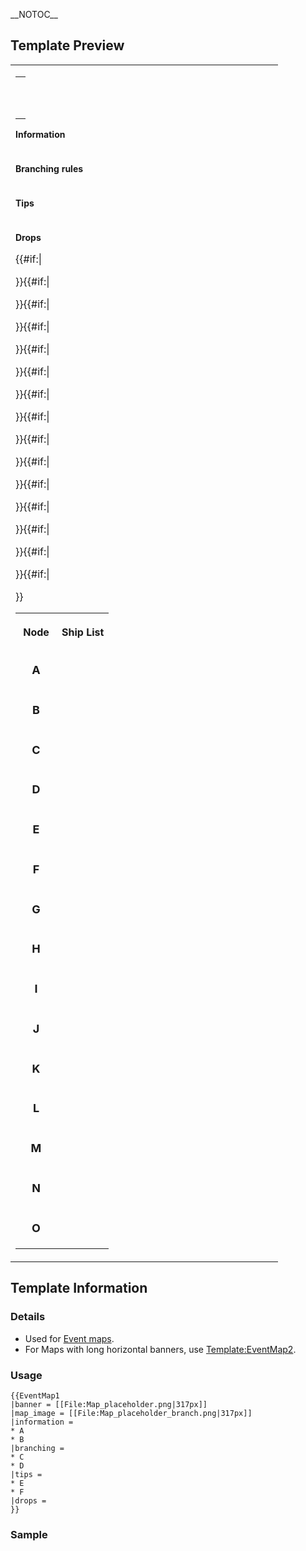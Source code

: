 <noinclude>
__NOTOC__ 
==Template Preview==
</noinclude>
{| border="0" width="100%" style="background:#def;"
|-
|rowspan="2" valign="top" |
{| width="100%" style="margin:0px 0px 10px 0px;"
|-
|style="font-weight:bold; font-size:16px; color:#00f"|{{{map_name|No map name yet}}}
|-
|{{{map_japanese|No map name yet}}}
|-
|style="font-weight:bold; font-size:16px;"|{{{report_link|}}}
|}
<span style="font-weight:bold; font-size:14px;">Information</span>
{{{information|* No information so far
}}}
|style="width:317px;" valign="top" |{{{banner|[[File:Map_placeholder.png|317px]]}}}
|-
|valign="top" |{{{map_image|[[File:Map_placeholder_branch.png|317px]]}}}
|-
|colspan="2" |
<span style="font-weight:bold; font-size:14px;">Branching rules</span>
{{{branching|* No branching rules known
}}}
|-
|colspan="2" |
<span style="font-weight:bold; font-size:14px;">Tips</span>
{{{tips|* No tips specified
}}}
|-
|colspan="2" |
<span style="font-weight:bold; font-size:14px;">Drops</span>
<table class="mw-collapsible mw-collapsed wikitable" width="100%">
<tr>
	<th style="width:50px;">Node</th>
	<th>Ship List</th>
</tr>
{{#if:{{{dropsA|}}}|
<tr><td style="text-align:center; font-size:18px; font-weight:bold;">A</td><td>
{{{dropsA|}}}
</td></tr>}}{{#if:{{{dropsB|}}}|
<tr><td style="text-align:center; font-size:18px; font-weight:bold;">B</td><td>
{{{dropsB|}}}
</td></tr>}}{{#if:{{{dropsC|}}}|
<tr><td style="text-align:center; font-size:18px; font-weight:bold;">C</td><td>
{{{dropsC|}}}
</td></tr>}}{{#if:{{{dropsD|}}}|
<tr><td style="text-align:center; font-size:18px; font-weight:bold;">D</td><td>
{{{dropsD|}}}
</td></tr>}}{{#if:{{{dropsE|}}}|
<tr><td style="text-align:center; font-size:18px; font-weight:bold;">E</td><td>
{{{dropsE|}}}
</td></tr>}}{{#if:{{{dropsF|}}}|
<tr><td style="text-align:center; font-size:18px; font-weight:bold;">F</td><td>
{{{dropsF|}}}
</td></tr>}}{{#if:{{{dropsG|}}}|
<tr><td style="text-align:center; font-size:18px; font-weight:bold;">G</td><td>
{{{dropsG|}}}
</td></tr>}}{{#if:{{{dropsH|}}}|
<tr><td style="text-align:center; font-size:18px; font-weight:bold;">H</td><td>
{{{dropsH|}}}
</td></tr>}}{{#if:{{{dropsI|}}}|
<tr><td style="text-align:center; font-size:18px; font-weight:bold;">I</td><td>
{{{dropsI|}}}
</td></tr>}}{{#if:{{{dropsJ|}}}|
<tr><td style="text-align:center; font-size:18px; font-weight:bold;">J</td><td>
{{{dropsJ|}}}
</td></tr>}}{{#if:{{{dropsK|}}}|
<tr><td style="text-align:center; font-size:18px; font-weight:bold;">K</td><td>
{{{dropsK|}}}
</td></tr>}}{{#if:{{{dropsL|}}}|
<tr><td style="text-align:center; font-size:18px; font-weight:bold;">L</td><td>
{{{dropsL|}}}
</td></tr>}}{{#if:{{{dropsM|}}}|
<tr><td style="text-align:center; font-size:18px; font-weight:bold;">M</td><td>
{{{dropsM|}}}
</td></tr>}}{{#if:{{{dropsN|}}}|
<tr><td style="text-align:center; font-size:18px; font-weight:bold;">N</td><td>
{{{dropsN|}}}
</td></tr>}}{{#if:{{{dropsO|}}}|
<tr><td style="text-align:center; font-size:18px; font-weight:bold;">O</td><td>
{{{dropsO|}}}
</td></tr>}}
</table>
|}
<noinclude>

==Template Information==
===Details===
* Used for [[Events|Event maps]].
* For Maps with long horizontal banners, use [[Template:EventMap2]].

===Usage===
<pre>
{{EventMap1
|banner = [[File:Map_placeholder.png|317px]]
|map_image = [[File:Map_placeholder_branch.png|317px]]
|information = 
* A
* B
|branching = 
* C
* D
|tips =
* E
* F
|drops =
}}
</pre>

===Sample===
{{EventMap1
|banner = [[File:Spring-2014-E1-banner.png|317px]]
|map_image = [[File:6-1 (1252523).jpg|317px]]
|report_link = [[Thread:94409|< Report your results here >]]
|information = 
* A
* B
|branching = 
* C
* D
|tips =
* E
* F
|dropsA = 
*'''DD''': [[Naganami]], [[Makigumo]]
*'''SS''': [[I-401]], [[Maruyu]]
|dropsH = 

*'''DD''': [[Naganami]], [[Makigumo]]
*'''SS''': [[I-401]], [[Maruyu]]
|dropsM = 

*'''DD''': [[Naganami]], [[Makigumo]]
*'''SS''': [[I-401]], [[Maruyu]]
}}

</noinclude>